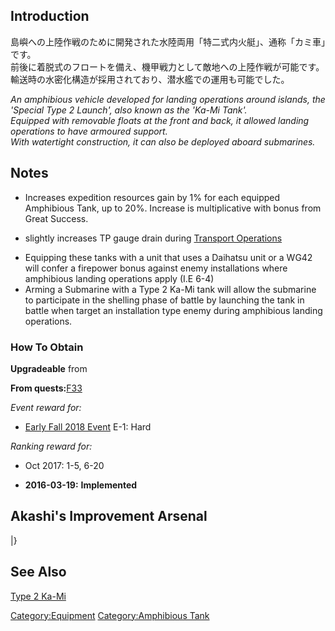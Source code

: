 {{EquipmentInfo|167}}

==Introduction==
島嶼への上陸作戦のために開発された水陸両用「特二式内火艇」、通称「カミ車」です。<br>
前後に着脱式のフロートを備え、機甲戦力として敵地への上陸作戦が可能です。<br>
輸送時の水密化構造が採用されており、潜水艦での運用も可能でした。

''An amphibious vehicle developed for landing operations around islands, the 'Special Type 2 Launch', also known as the 'Ka-Mi Tank'.''<br>
''Equipped with removable floats at the front and back, it allowed landing operations to have armoured support.''<br>
''With watertight construction, it can also be deployed aboard submarines.''

==Notes==
*Increases expedition resources gain by 1% for each equipped Amphibious Tank, up to 20%. Increase is multiplicative with bonus from Great Success.
*{{PAGENAME}} slightly increases TP gauge drain during [[Transport Operation#Equipment TP Value|Transport Operations]]
*Equipping these tanks with a unit that uses a Daihatsu unit or a WG42 will confer a firepower bonus against enemy installations where amphibious landing operations apply (I.E 6-4)
*Arming a Submarine with a Type 2 Ka-Mi tank will allow the submarine to participate in the shelling phase of battle by launching the tank in battle when target an installation type enemy during amphibious landing operations.

<div class="mw-collapsible"><h3>How To Obtain</h3>
<div class="mw-collapsible-content">
'''Upgradeable''' from {{Equipment/Link|Daihatsu Landing Craft (Type 89 Medium Tank & Landing Force)}}

'''From quests: '''[[Quests#F33|F33]]

''Event reward for:''
* [[Early Fall 2018 Event]] E-1: Hard

''Ranking reward for:''
* Oct 2017: 1-5, 6-20

</div></div>


<div class="mw-collapsible><h3>Updates History</h3>
<div class="mw-collapsible-content>
* '''2016-03-19:''' '''Implemented'''
</div></div>

==Akashi's Improvement Arsenal==
{{AkashiWorkshop}}
{{AkashiWorkshopLine
|Name={{PAGENAME}}
|ItemType=Amphibious Tank
|Fuel=80
|Ammo=90
|Steel=100
|Baux=70
|Mats0-5=5/8
|Mats6-9=8/12
|Mats10=-
|Screws0-5=3/4
|Screws6-9=4/6
|Screws10=-
|EquipConsume0-5=2x{{GreenGunMG|7.7mm Machine Gun}}
|EquipConsume6-9=3x{{GreenGunMG|12.7mm Single Machine Gun Mount}}
|EquipConsume10=-
|Sun=&nbsp;<br>58<br>&nbsp;
|Mon=&nbsp;<br>58<br>401
|Tue=&nbsp;<br>&nbsp;<br>401
|Wed=8<br>&nbsp;<br>401
|Thu=8<br>&nbsp;<br>401
|Fri=8<br>58<br>&nbsp;
|Sat=8<br>58<br>&nbsp;
|2ndShip=[[I-8]]<br>[[I-58]]<br>[[I-401]]
|Notes=
}}
|}

==See Also==
[[wikipedia:Type 2 Ka-Mi|Type 2 Ka-Mi]]<br>
{{Equipmentlist}}
[[Category:Equipment]]
[[Category:Amphibious Tank]]